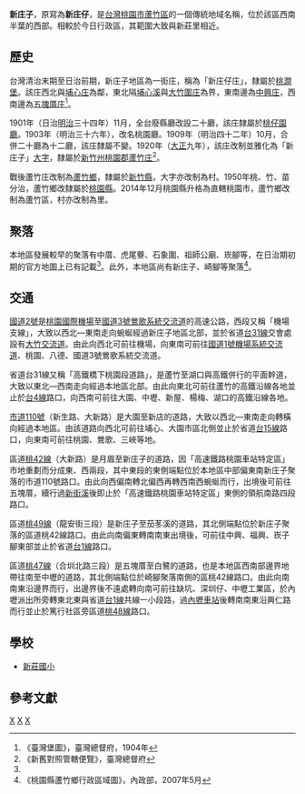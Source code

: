 {{noteTA
|1 = zh-cn:庄; zh-hk:庄; zh-tw:庄;
}}
'''新庄子'''，原寫為'''新庄仔'''，是[[台灣|台灣]][[桃園市|桃園市]][[蘆竹區|蘆竹區]]的一個傳統地域名稱，位於該區西南半葉的西部。相較於今日行政區，其範圍大致與新莊里相近。

==歷史==
台灣清治末期至日治前期，新庄子地區為一街庄，稱為「新庄仔庄」，隸屬於[[桃澗堡|桃澗堡]]。該庄西北與[[埔心_(桃園市大園區)|埔心庄]]為鄰，東北隔[[埔心溪|埔心溪]]與[[大竹圍庄|大竹圍庄]]為界，東南邊為[[中興_(桃園市)|中興庄]]，西南邊為[[五塊厝_(桃園市)|五塊厝庄]]<ref name="臺灣堡圖">《臺灣堡圖》，臺灣總督府，1904年</ref>。

1901年（日治[[明治|明治]]三十四年）11月，全台廢縣廳改設二十廳，該庄隸屬於[[桃仔園廳|桃仔園廳]]。1903年（明治三十六年），改名桃園廳。1909年（明治四十二年）10月，合併二十廳為十二廳，該庄隸屬不變。1920年（[[大正|大正]]九年），該庄改制並雅化為「新庄子」[[大字|大字]]，隸屬於[[新竹州|新竹州]][[桃園郡|桃園郡]][[蘆竹庄|蘆竹庄]]<ref>《新舊對照管轄便覽》，臺灣總督府</ref>。

戰後蘆竹庄改制為[[蘆竹鄉|蘆竹鄉]]，隸屬於[[新竹縣|新竹縣]]，大字亦改制為村。1950年桃、竹、苗分治，蘆竹鄉改隸屬於[[桃園縣|桃園縣]]。2014年12月桃園縣升格為直轄桃園市，蘆竹鄉改制為蘆竹區，村亦改制為里。

==聚落==
本地區發展較早的聚落有中厝、虎尾藔、石象圍、祖師公廟、崁腳等，在日治期初期的官方地圖上已有記載<ref name="臺灣堡圖"/>。此外，本地區尚有新庄子、崎腳等聚落<ref>《桃園縣蘆竹鄉行政區域圖》，內政部，2007年5月</ref>。

==交通==
[[國道二號_(中華民國)|國道2號]]是[[桃園國際機場|桃園國際機場]]至[[福爾摩沙高速公路|國道3號]][[鶯歌系統交流道|鶯歌系統交流道]]的高速公路，西段又稱「機場支線」，大致以西北—東南走向蜿蜒經過新庄子地區北部，並於省道[[台31線|台31線]]交會處設有[[大竹交流道|大竹交流道]]。由此向西北可前往機場，向東南可前往[[中山高速公路|國道1號]][[機場系統交流道|機場系統交流道]]、桃園、八德、國道3號鶯歌系統交流道。

省道台31線又稱「高鐵橋下桃園段道路」，是蘆竹至湖口與高鐵併行的平面幹道，大致以東北—西南走向經過本地區北部。由此向東北可前往蘆竹的高鐵沿線各地並止於[[台4線|台4線]]路口，向西南可前往大園、中壢、新屋、楊梅、湖口的高鐵沿線各地。

[[市道110號|市道110號]]（新生路、大新路）是大園至新店的道路，大致以西北—東南走向轉橫向經過本地區。由該道路向西北可前往埔心、大園市區北側並止於省道[[台15線|台15線]]路口，向東南可前往桃園、鶯歌、三峽等地。

區道[[桃42線|桃42線]]（大新路）是月眉至新庄子的道路，因「高速鐵路桃園車站特定區」市地重劃而分成東、西兩段，其中東段的東側端點位於本地區中部偏東南新庄子聚落的市道110號路口。由此向西偏南轉北偏西再轉西南西蜿蜒而行，出境後可前往五塊厝，續行過[[新街溪|新街溪]]後即止於「高速鐵路桃園車站特定區」東側的領航南路四段路口。

區道[[桃49線|桃49線]]（龍安街三段）是新庄子至茄苳溪的道路，其北側端點位於新庄子聚落的區道桃42線路口。由此向南偏東轉南南東出境後，可前往中興、福興、崁子腳東部並止於省道[[台1線|台1線]]路口。

區道[[桃47線|桃47線]]（合圳北路三段）是五塊厝至白鷺的道路，也是本地區西南部邊界地帶往南至中壢的道路，其北側端點位於崎腳聚落南側的區桃42線路口。由此向南南東沿邊界而行，出邊界後不遠處轉向南可前往缺坑、深圳仔、中壢工業區，於內壢派出所旁轉東北東與省道[[台1線|台1線]]共線一小段路，過[[內壢車站|內壢車站]]後轉南南東沿興仁路而行並止於篤行社區旁區道[[桃48線|桃48線]]路口。

==學校==
*[[新莊國小|新莊國小]]

==參考文獻==
{{reflist}}

{{桃園郡}}

[[Category:蘆竹區地名|X]]
[[Category:蘆竹庄大字|X]] 
[[Category:桃澗堡|X]]